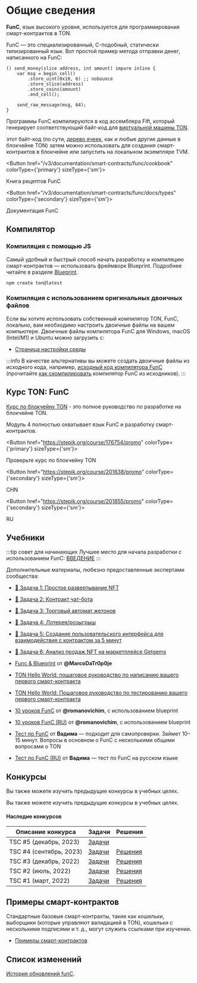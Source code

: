 
# Общие сведения

**FunC**, язык высокого уровня, используется для программирования смарт-контрактов в TON.

FunC — это специализированный, C-подобный, статически типизированный язык.
Вот простой пример метода отправки денег, написанного на FunC:

```func
() send_money(slice address, int amount) impure inline {
    var msg = begin_cell()
        .store_uint(0x10, 6) ;; nobounce
        .store_slice(address)
        .store_coins(amount)
        .end_cell();

    send_raw_message(msg, 64);
}
```

Программы FunC компилируются в код ассемблера Fift, который генерирует соответствующий байт-код для [виртуальной машины TON](/v3/documentation/tvm/tvm-overview).

этот байт-код (по сути, [дерево ячеек](/v3/concepts/dive-into-ton/ton-blockchain/cells-as-data-storage), как и любые другие данные в блокчейне TON) затем можно использовать для создания смарт-контрактов в блокчейне или запустить на локальном экземпляре TVM.

<Button href="/v3/documentation/smart-contracts/func/cookbook" colorType={'primary'} sizeType={'sm'}>

Книга рецептов FunC

</Button>

<Button href="/v3/documentation/smart-contracts/func/docs/types" colorType={'secondary'} sizeType={'sm'}>

Документация FunC

</Button>

## Компилятор

### Компиляция с помощью JS

Самый удобный и быстрый способ начать разработку и компиляцию смарт-контрактов — использовать фреймворк Blueprint. Подробнее читайте в разделе [Blueprint](/v3/documentation/smart-contracts/getting-started/javascript).

```bash
npm create ton@latest
```

### Компиляция с использованием оригинальных двоичных файлов

Если вы хотите использовать собственный компилятор TON, FunC, локально, вам необходимо настроить двоичные файлы на вашем компьютере. Двоичные файлы компилятора FunC для Windows, macOS (Intel/M1) и Ubuntu можно загрузить с:

- [Страница настройки среды](/v3/documentation/archive/precompiled-binaries)

:::info
В качестве альтернативы вы можете создать двоичные файлы из исходного кода, например, [исходный код компилятора FunC](https://github.com/ton-blockchain/ton/tree/master/crypto/func) (прочитайте [как скомпилировать](/v3/guidelines/smart-contracts/howto/compile/compilation-instructions#func) компилятор FunC из исходников).
:::

## Курс TON: FunC

[Курс по блокчейну TON](https://stepik.org/course/176754/) - это полное руководство по разработке на блокчейне TON.

Модуль 4 полностью охватывает язык FunC и разработку смарт-контрактов.

<Button href="https://stepik.org/course/176754/promo"
        colorType={'primary'} sizeType={'sm'}>

Проверьте курс по блокчейну TON

</Button>

<Button href="https://stepik.org/course/201638/promo"
        colorType={'secondary'} sizeType={'sm'}>

CHN

</Button>

<Button href="https://stepik.org/course/201855/promo"
        colorType={'secondary'} sizeType={'sm'}>

RU

</Button>

## Учебники

:::tip совет для начинающих
Лучшее место для начала разработки с использованием FunC: [ВВЕДЕНИЕ](/v3/documentation/smart-contracts/overview)
:::

Дополнительные материалы, любезно предоставленные экспертами сообщества:

- [🚩 Задача 1: Простое развертывание NFT](https://github.com/romanovichim/TONQuest1)
- [🚩 Задача 2: Контракт чат-бота](https://github.com/romanovichim/TONQuest2)
- [🚩 Задача 3: Торговый автомат жетонов](https://github.com/romanovichim/TONQuest3)
- [🚩 Задача 4: Лотерея/розыгрыш](https://github.com/romanovichim/TONQuest4)
- [🚩 Задача 5: Создание пользовательского интерфейса для взаимодействия с контрактом за 5 минут](https://github.com/romanovichim/TONQuest5)
- [🚩 Задача 6: Анализ продаж NFT на маркетплейсе Getgems](https://github.com/romanovichim/TONQuest6)

- [Func & Blueprint](https://www.youtube.com/watch?v=7omBDfSqGfA&list=PLtUBO1QNEKwtO_zSyLj-axPzc9O9rkmYa) от **@MarcoDaTr0p0je**
- [TON Hello World: пошаговое руководство по написанию вашего первого смарт-контракта](https://ton-community.github.io/tutorials/02-contract/)
- [TON Hello World: Пошаговое руководство по тестированию вашего первого смарт-контракта](https://ton-community.github.io/tutorials/04-testing/)
- [10 уроков FunC](https://github.com/romanovichim/TonFunClessons_Eng) от **@romanovichim**, с использованием blueprint
- [10 уроков FunC (RU)](https://github.com/romanovichim/TonFunClessons_ru) от **@romanovichim**, с использованием blueprint
- [Тест по FunC](https://t.me/toncontests/60) от **Вадима** — подходит для самопроверки. Займет 10–15 минут. Вопросы в основном о FunС с несколькими общими вопросами о TON
- [Тест по FunC (RU)](https://t.me/toncontests/58?comment=14888) от **Вадима** — тест по FunC на русском языке

## Конкурсы

Вы также можете изучить предыдущие конкурсы в учебных целях.

Вы также можете изучить предыдущие конкурсы в учебных целях.

#### Наследие конкурсов

| Описание конкурса            | Задачи                                                                                                       | Решения                                                                                                                           |
| ---------------------------- | ------------------------------------------------------------------------------------------------------------ | --------------------------------------------------------------------------------------------------------------------------------- |
| TSC #5 (декабрь, 2023)       | [Задачи](https://github.com/ton-community/tsc5)                                                              |                                                                                                                                   |
| TSC #4 (сентябрь, 2023)      | [Задачи](https://github.com/ton-community/tsc4)                                                              | [Решения](/v3/documentation/smart-contracts/contracts-specs/examples#ton-smart-challenge-4)                                       |
| TSC #3 (декабрь, 2022)       | [Задачи](https://github.com/ton-blockchain/func-contest3)                                                    | [Решения](https://github.com/nns2009/TON-FunC-contest-3)                                                                          |
| TSC #2 (июль, 2022)          | [Задачи](https://github.com/ton-blockchain/func-contest2)                                                    | [Решения](https://github.com/ton-blockchain/func-contest2-solutions)                                                              |
| TSC #1 (март, 2022)          | [Задачи](https://github.com/ton-blockchain/func-contest1)                                                    | [Решения](https://github.com/ton-blockchain/func-contest1-solutions)                                                              |

## Примеры смарт-контрактов

Стандартные базовые смарт-контракты, такие как кошельки, выборщики (которые управляют валидацией в TON), кошельки с несколькими подписями и т. д., могут служить ссылками при изучении.

- [Примеры смарт-контрактов](/v3/documentation/smart-contracts/contracts-specs/examples)

## Список изменений

[История обновлений funC](/v3/documentation/smart-contracts/func/changelog).
